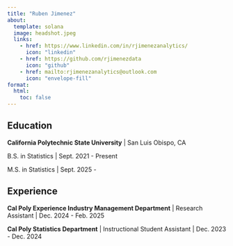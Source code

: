 ```yaml
---
title: "Ruben Jimenez"
about:
  template: solana
  image: headshot.jpeg
  links:
    - href: https://www.linkedin.com/in/rjimenezanalytics/
      icon: "linkedin"
    - href: https://github.com/rjimenezdata
      icon: "github"
    - href: mailto:rjimenezanalytics@outlook.com
      icon: "envelope-fill"
format:
  html:
    toc: false
---
```

## Education

**California Polytechnic State University** | San Luis Obispo, CA

B.S. in Statistics | Sept. 2021 - Present

M.S. in Statistics | Sept. 2025 - 

## Experience

**Cal Poly Experience Industry Management Department** | Research Assistant | Dec. 2024 - Feb. 2025

**Cal Poly Statistics Department** | Instructional Student Assistant | Dec. 2023 - Dec. 2024